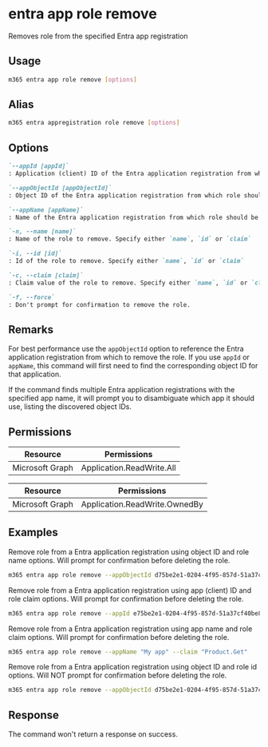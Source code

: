 
# entra app role remove

Removes role from the specified Entra app registration

## Usage

```sh
m365 entra app role remove [options]
```

## Alias

```sh
m365 entra appregistration role remove [options]
```

## Options

```md definition-list
`--appId [appId]`
: Application (client) ID of the Entra application registration from which role should be removed. Specify either `appId`, `appObjectId` or `appName`

`--appObjectId [appObjectId]`
: Object ID of the Entra application registration from which role should be removed. Specify either `appId`, `appObjectId` or `appName`

`--appName [appName]`
: Name of the Entra application registration from which role should be removed. Specify either `appId`, `appObjectId` or `appName`

`-n, --name [name]`
: Name of the role to remove. Specify either `name`, `id` or `claim`

`-i, --id [id]`
: Id of the role to remove. Specify either `name`, `id` or `claim`

`-c, --claim [claim]`
: Claim value of the role to remove. Specify either `name`, `id` or `claim`

`-f, --force`
: Don't prompt for confirmation to remove the role.
```

<Global />

## Remarks

For best performance use the `appObjectId` option to reference the Entra application registration from which to remove the role. If you use `appId` or `appName`, this command will first need to find the corresponding object ID for that application.

If the command finds multiple Entra application registrations with the specified app name, it will prompt you to disambiguate which app it should use, listing the discovered object IDs.

## Permissions
<Tabs>
  <TabItem value="Delegated">

  | Resource        | Permissions               |
  |-----------------|---------------------------|
  | Microsoft Graph | Application.ReadWrite.All |

  </TabItem>
  <TabItem value="Application">

  | Resource        | Permissions                   |
  |-----------------|-------------------------------|
  | Microsoft Graph | Application.ReadWrite.OwnedBy |

  </TabItem>
</Tabs>

## Examples

Remove role from a Entra application registration using object ID and role name options. Will prompt for confirmation before deleting the role.

```sh
m365 entra app role remove --appObjectId d75be2e1-0204-4f95-857d-51a37cf40be8 --name "Get Product"
```

Remove role from a Entra application registration using app (client) ID and role claim options. Will prompt for confirmation before deleting the role.

```sh
m365 entra app role remove --appId e75be2e1-0204-4f95-857d-51a37cf40be8 --claim "Product.Get"
```

Remove role from a Entra application registration using app name and role claim options. Will prompt for confirmation before deleting the role.

```sh
m365 entra app role remove --appName "My app" --claim "Product.Get"
```

Remove role from a Entra application registration using object ID and role id options. Will NOT prompt for confirmation before deleting the role.

```sh
m365 entra app role remove --appObjectId d75be2e1-0204-4f95-857d-51a37cf40be8 --id 15927ce6-1933-4b2f-b029-4dee3d53f4dd --force
```

## Response

The command won't return a response on success.